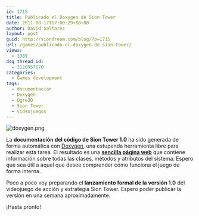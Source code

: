 ```yaml
---
id: 1715
title: Publicado el Doxygen de Sion Tower
date: 2011-08-17T17:00:29+00:00
author: David Saltares
layout: post
guid: http://siondream.com/blog/?p=1715
url: /games/publicado-el-doxygen-de-sion-tower/
views:
  - 1389
dsq_thread_id:
  - 2128957670
categories:
  - Games development
tags:
  - documentación
  - Doxygen
  - Ogre3D
  - Sion Tower
  - videojuegos
---
```


![doxygen.png](/img/wp/doxygen.webp)

La **documentación del código de Sion Tower 1.0** ha sido generada de forma automática con [Doxygen](http://www.stack.nl/~dimitri/doxygen/), una estupenda herramienta libre para realizar esta tarea. El resultado es una **[sencilla página web](https://saltares.com/docs/siontower-doxygen/)** que contiene información sobre todas las clases, métodos y atributos del sistema. Espero que sea útil a aquel que desee comprender cómo funciona el juego de forma interna.

Poco a poco voy preparando el **lanzamiento formal de la versión 1.0** del videojuego de acción y estrategia Sion Tower. Espero poder publicar la versión en una semana aproximadamente.

¡Hasta pronto!
